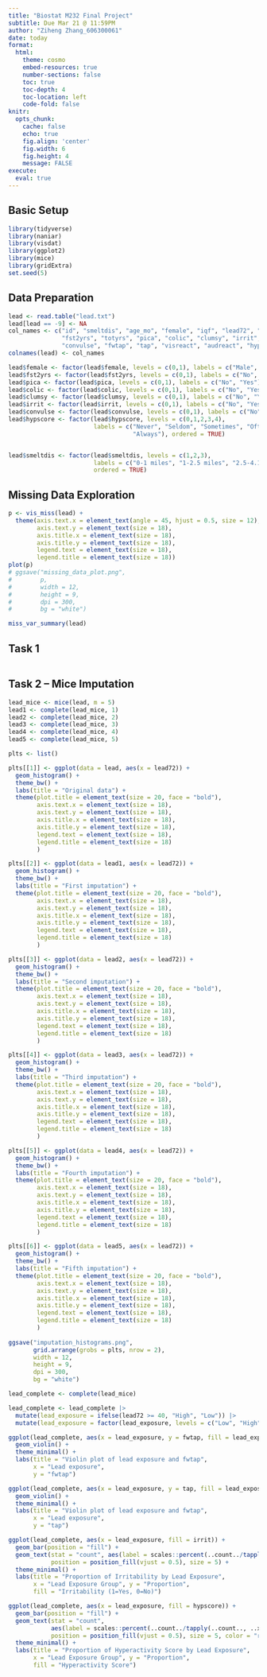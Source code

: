 ```yaml
---
title: "Biostat M232 Final Project"
subtitle: Due Mar 21 @ 11:59PM
author: "Ziheng Zhang_606300061"
date: today
format:
  html:
    theme: cosmo
    embed-resources: true
    number-sections: false
    toc: true
    toc-depth: 4
    toc-location: left
    code-fold: false
knitr:
  opts_chunk: 
    cache: false    
    echo: true
    fig.align: 'center'
    fig.width: 6
    fig.height: 4
    message: FALSE
execute:
  eval: true    
---
```


## Basic Setup
```r
library(tidyverse)
library(naniar)
library(visdat)
library(ggplot2)
library(mice)
library(gridExtra)
set.seed(5)

```

## Data Preparation
```r
lead <- read.table("lead.txt")
lead[lead == -9] <- NA
col_names <- c("id", "smeltdis", "age_mo", "female", "iqf", "lead72", "lead73", 
               "fst2yrs", "totyrs", "pica", "colic", "clumsy", "irrit", 
               "convulse", "fwtap", "tap", "visreact", "audreact", "hypscore")
colnames(lead) <- col_names

lead$female <- factor(lead$female, levels = c(0,1), labels = c("Male", "Female"))
lead$fst2yrs <- factor(lead$fst2yrs, levels = c(0,1), labels = c("No", "Yes"))
lead$pica <- factor(lead$pica, levels = c(0,1), labels = c("No", "Yes"))
lead$colic <- factor(lead$colic, levels = c(0,1), labels = c("No", "Yes"))
lead$clumsy <- factor(lead$clumsy, levels = c(0,1), labels = c("No", "Yes"))
lead$irrit <- factor(lead$irrit, levels = c(0,1), labels = c("No", "Yes"))
lead$convulse <- factor(lead$convulse, levels = c(0,1), labels = c("No", "Yes"))
lead$hypscore <- factor(lead$hypscore, levels = c(0,1,2,3,4), 
                        labels = c("Never", "Seldom", "Sometimes", "Often", 
                                   "Always"), ordered = TRUE)


lead$smeltdis <- factor(lead$smeltdis, levels = c(1,2,3), 
                        labels = c("0-1 miles", "1-2.5 miles", "2.5-4.1 miles"), 
                        ordered = TRUE)
```


## Missing Data Exploration
```r
p <- vis_miss(lead) + 
  theme(axis.text.x = element_text(angle = 45, hjust = 0.5, size = 12),
        axis.text.y = element_text(size = 18),  
        axis.title.x = element_text(size = 18),
        axis.title.y = element_text(size = 18),
        legend.text = element_text(size = 18),
        legend.title = element_text(size = 18))
plot(p)
# ggsave("missing_data_plot.png", 
#        p, 
#        width = 12, 
#        height = 9, 
#        dpi = 300,
#        bg = "white")

miss_var_summary(lead)
```



## Task 1

```r


```



## Task 2 -- Mice Imputation

```r

lead_mice <- mice(lead, m = 5)
lead1 <- complete(lead_mice, 1)
lead2 <- complete(lead_mice, 2)
lead3 <- complete(lead_mice, 3)
lead4 <- complete(lead_mice, 4)
lead5 <- complete(lead_mice, 5)
```

```r
plts <- list()

plts[[1]] <- ggplot(data = lead, aes(x = lead72)) +
  geom_histogram() + 
  theme_bw() + 
  labs(title = "Original data") +
  theme(plot.title = element_text(size = 20, face = "bold"),
        axis.text.x = element_text(size = 18),
        axis.text.y = element_text(size = 18),  
        axis.title.x = element_text(size = 18),
        axis.title.y = element_text(size = 18),
        legend.text = element_text(size = 18),
        legend.title = element_text(size = 18)
        )

plts[[2]] <- ggplot(data = lead1, aes(x = lead72)) + 
  geom_histogram() + 
  theme_bw() + 
  labs(title = "First imputation") +
  theme(plot.title = element_text(size = 20, face = "bold"),
        axis.text.x = element_text(size = 18),
        axis.text.y = element_text(size = 18),  
        axis.title.x = element_text(size = 18),
        axis.title.y = element_text(size = 18),
        legend.text = element_text(size = 18),
        legend.title = element_text(size = 18)
        )

plts[[3]] <- ggplot(data = lead2, aes(x = lead72)) + 
  geom_histogram() + 
  theme_bw() + 
  labs(title = "Second imputation") +
  theme(plot.title = element_text(size = 20, face = "bold"),
        axis.text.x = element_text(size = 18),
        axis.text.y = element_text(size = 18),  
        axis.title.x = element_text(size = 18),
        axis.title.y = element_text(size = 18),
        legend.text = element_text(size = 18),
        legend.title = element_text(size = 18)
        )

plts[[4]] <- ggplot(data = lead3, aes(x = lead72)) + 
  geom_histogram() + 
  theme_bw() + 
  labs(title = "Third imputation") +
  theme(plot.title = element_text(size = 20, face = "bold"),
        axis.text.x = element_text(size = 18),
        axis.text.y = element_text(size = 18),  
        axis.title.x = element_text(size = 18),
        axis.title.y = element_text(size = 18),
        legend.text = element_text(size = 18),
        legend.title = element_text(size = 18)
        )

plts[[5]] <- ggplot(data = lead4, aes(x = lead72)) +
  geom_histogram() + 
  theme_bw() + 
  labs(title = "Fourth imputation") +
  theme(plot.title = element_text(size = 20, face = "bold"),
        axis.text.x = element_text(size = 18),
        axis.text.y = element_text(size = 18),  
        axis.title.x = element_text(size = 18),
        axis.title.y = element_text(size = 18),
        legend.text = element_text(size = 18),
        legend.title = element_text(size = 18)
        )

plts[[6]] <- ggplot(data = lead5, aes(x = lead72)) +
  geom_histogram() + 
  theme_bw() + 
  labs(title = "Fifth imputation") +
  theme(plot.title = element_text(size = 20, face = "bold"),
        axis.text.x = element_text(size = 18),
        axis.text.y = element_text(size = 18),  
        axis.title.x = element_text(size = 18),
        axis.title.y = element_text(size = 18),
        legend.text = element_text(size = 18),
        legend.title = element_text(size = 18)
        )
  
ggsave("imputation_histograms.png", 
       grid.arrange(grobs = plts, nrow = 2), 
       width = 12, 
       height = 9, 
       dpi = 300,
       bg = "white")
```


```r
lead_complete <- complete(lead_mice)

lead_complete <- lead_complete |>
  mutate(lead_exposure = ifelse(lead72 >= 40, "High", "Low")) |>
  mutate(lead_exposure = factor(lead_exposure, levels = c("Low", "High")))

ggplot(lead_complete, aes(x = lead_exposure, y = fwtap, fill = lead_exposure)) +
  geom_violin() +
  theme_minimal() +
  labs(title = "Violin plot of lead exposure and fwtap",
       x = "Lead exposure",
       y = "fwtap")

ggplot(lead_complete, aes(x = lead_exposure, y = tap, fill = lead_exposure)) +
  geom_violin() +
  theme_minimal() +
  labs(title = "Violin plot of lead exposure and fwtap",
       x = "Lead exposure",
       y = "tap")

ggplot(lead_complete, aes(x = lead_exposure, fill = irrit)) +
  geom_bar(position = "fill") +  
  geom_text(stat = "count", aes(label = scales::percent(..count../tapply(..count.., ..x.., sum)[..x..], accuracy = 0.1)), 
            position = position_fill(vjust = 0.5), size = 5) + 
  theme_minimal() +
  labs(title = "Proportion of Irritability by Lead Exposure", 
       x = "Lead Exposure Group", y = "Proportion",
       fill = "Irritability (1=Yes, 0=No)")

ggplot(lead_complete, aes(x = lead_exposure, fill = hypscore)) +
  geom_bar(position = "fill") +  
  geom_text(stat = "count", 
            aes(label = scales::percent(..count../tapply(..count.., ..x.., sum)[..x..], accuracy = 0.1)),
            position = position_fill(vjust = 0.5), size = 5, color = "red") + 
  theme_minimal() +
  labs(title = "Proportion of Hyperactivity Score by Lead Exposure", 
       x = "Lead Exposure Group", y = "Proportion",
       fill = "Hyperactivity Score")
```



